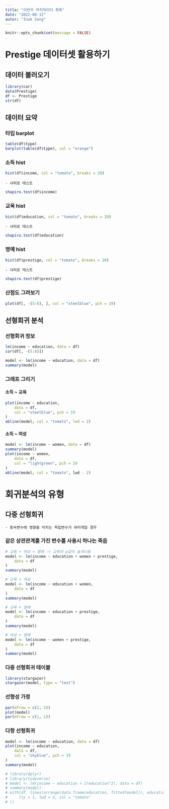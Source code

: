```yaml
---
title: "이번주 마지막이다 흑흑"
date: "2022-08-12"
autor: "Inuk Song"
---
```

```r
knitr::opts_chunk$set(message = FALSE)
```

# Prestige 데이터셋 활용하기

## 데이터 불러오기
```r
library(car)
data(Prestige)
df <- Prestige
str(df)
```

## 데이터 요약

### 타입 barplot
```r
table(df$type)
barplot(table(df$type), col = "orange")
```

### 소득 hist
```r
hist(df$income, col = "tomato", breaks = 20)
```

    - 샤피로 테스트
```r
shapiro.test(df$income)
```

### 교육 hist
```r
hist(df$education, col = "tomato", breaks = 20)
```

    - 샤피로 테스트
```r
shapiro.test(df$education)
```

### 명예 hist
```r
hist(df$prestige, col = "tomato", breaks = 20)
```

    - 샤피로 테스트
```r
shapiro.test(df$prestige)
```


### 산점도 그려보기
```r
plot(df[, -(5:6), ], col = "steelblue", pch = 19)
```

## 선형회귀 분석

### 선형회귀 정보
```r
lm(income ~ education, data = df)
cor(df[, -(5:6)])
```
```r
model <- lm(income ~ education, data = df)
summary(model)
```

### 그래프 그리기

#### 소득 ~ 교육
```r
plot(income ~ education,
    data = df,
    col = "steelblue", pch = 19
)
abline(model, col = "tomato", lwd = 2)
```

#### 소득 ~ 여성
```r
model <- lm(income ~ women, data = df)
summary(model)
plot(income ~ women,
    data = df,
    col = "lightgreen", pch = 19
)
abline(model, col = "tomato", lwd - 2)
```

# 회귀분석의 유형

## 다중 선형회귀
    - 종속변수에 영향을 미치는 독립변수가 여러개일 경우

### 같은 상관관계를 가진 변수를 사용시 하나는 죽음
```r
# 교육 + 여성 + 명예 -> 교육의 p값이 높게나옴
model <- lm(income ~ education + women + prestige,
    data = df
)
summary(model)

# 교육 + 여성
model <- lm(income ~ education + women,
    data = df
)
summary(model)

# 교육 + 명예
model <- lm(income ~ education + prestige,
    data = df
)
summary(model)

# 여성 + 명예
model <- lm(income ~ women + prestige,
    data = df
)
summary(model)
```

### 다중 선형회귀 테이블
```r
library(stargazer)
stargazer(model, type = "text")
```

### 선형성 가정
```r
par(mfrow = c(2, 2))
plot(model)
par(mfrow = c(1, 1))
```

### 다항 선형회귀
```r
model <- lm(income ~ education, data = df)
plot(income ~ education,
    data = df,
    col = "skyblue", pch = 19
)
summary(model)
```

```r
# library(dplyr)
# library(tidyverse)
# model <- lm(income ~ education + I(education^2), data = df)
# summary(model)
# with(df, lines(arrange(data.frame(education, fitted(model)), education),
#     lty = 1, lwd = 3, col = "tomato"
# ))
```








